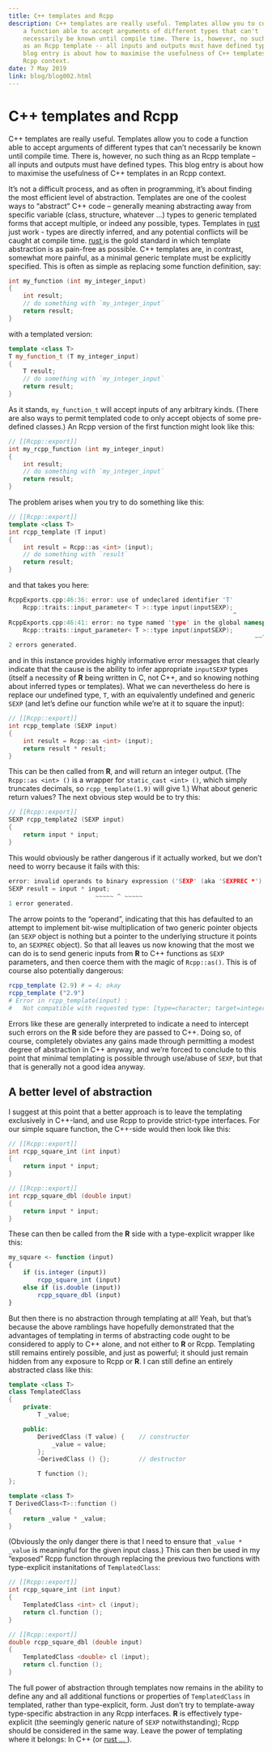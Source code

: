 ```yaml
---
title: C++ templates and Rcpp
description: C++ templates are really useful. Templates allow you to code
    a function able to accept arguments of different types that can't
    necessarily be known until compile time. There is, however, no such thing
    as an Rcpp template -- all inputs and outputs must have defined types. This
    blog entry is about how to maximise the usefulness of C++ templates in an
    Rcpp context.
date: 7 May 2019
link: blog/blog002.html
---
```


# C++ templates and Rcpp

C++ templates are really useful. Templates allow you to code a function able to
accept arguments of different types that can't necessarily be known until
compile time. There is, however, no such thing as an Rcpp template -- all
inputs and outputs must have defined types. This blog entry is about how to
maximise the usefulness of C++ templates in an Rcpp context.

It's not a difficult process, and as often in programming, it's about finding
the most efficient level of abstraction. Templates are one of the coolest ways
to "abstract" C++ code -- generally meaning abstracting away from specific
variable (class, structure, whatever ...) types to generic templated forms that
accept multiple, or indeed any possible, types. Templates in
<a target="_blank" rel="noopener noreferrer" href="https://rust-lang.org">
    rust
</a> just work - types are directly inferred, and any potential conflicts will be
caught at compile time.
<a target="_blank" rel="noopener noreferrer" href="https://rust-lang.org">
    rust
</a> is the gold standard in which template abstraction is as pain-free as
possible. C++ templates are, in contrast, somewhat more painful, as a minimal
generic template must be explicitly specified. This is often as simple as replacing some function definition, say:
``` C++
int my_function (int my_integer_input)
{
    int result;
    // do something with `my_integer_input`
    return result;
}
```
with a templated version:
``` C++
template <class T>
T my_function_t (T my_integer_input)
{
    T result;
    // do something with `my_integer_input`
    return result;
}
```
As it stands, `my_function_t` will accept inputs of any arbitrary kinds. (There
are also ways to permit templated code to only accept objects of some
pre-defined classes.) An Rcpp version of the first function might look like
this:
``` C++
// [[Rcpp::export]]
int my_rcpp_function (int my_integer_input)
{
    int result;
    // do something with `my_integer_input`
    return result;
}
```
The problem arises when you try to do something like this:
``` C++
// [[Rcpp::export]]
template <class T>
int rcpp_template (T input)
{
    int result = Rcpp::as <int> (input);
    // do something with `result`
    return result;
}
```
and that takes you here:
``` C++
RcppExports.cpp:46:36: error: use of undeclared identifier 'T'
    Rcpp::traits::input_parameter< T >::type input(inputSEXP);
                                                              ^
RcppExports.cpp:46:41: error: no type named 'type' in the global namespace
    Rcpp::traits::input_parameter< T >::type input(inputSEXP);
                                                                    ~~^
2 errors generated.
```
and in this instance provides highly informative error messages that clearly
indicate that the cause is the ability to infer appropriate `inputSEXP` types
(itself a necessity of **R** being written in C, not C++, and so knowing
nothing about inferred types or templates). What we can nevertheless do here is
replace our undefined type, `T`, with an equivalently undefined and generic
`SEXP` (and let's define our function while we're at it to square the input):
``` C++
// [[Rcpp::export]]
int rcpp_template (SEXP input)
{
    int result = Rcpp::as <int> (input);
    return result * result;
}
```
This can be then called from **R**, and will return an integer output. (The
`Rcpp::as <int> ()` is a wrapper for `static_cast <int> ()`, which simply
truncates decimals, so `rcpp_template(1.9)` will give 1.) What about generic
return values? The next obvious step would be to try this:
``` C++
// [[Rcpp::export]]
SEXP rcpp_template2 (SEXP input)
{
    return input * input;
}
```
This would obviously be rather dangerous if it actually worked, but we don't
need to worry because it fails with this:
``` C++
error: invalid operands to binary expression ('SEXP' (aka 'SEXPREC *') and 'SEXP')
SEXP result = input * input;
                        ~~~~~ ^ ~~~~~
1 error generated.
```
The arrow points to the "operand", indicating that this has defaulted to an
attempt to implement bit-wise multiplication of two generic pointer objects (an
`SEXP` object is nothing but a pointer to the underlying structure it points
to, an `SEXPREC` object). So that all leaves us now knowing that the most we
can do is to send generic inputs from **R** to C++ functions as `SEXP`
parameters, and then coerce them with the magic of `Rcpp::as()`. This is of
course also potentially dangerous:
``` R
rcpp_template (2.9) # = 4; okay
rcpp_template ("2.9")
# Error in rcpp_template(input) :
#   Not compatible with requested type: [type=character; target=integer].
```

Errors like these are generally interpreted to indicate a need to intercept
such errors on the **R** side before they are passed to C++. Doing so, of
course, completely obviates any gains made through permitting a modest degree
of abstraction in C++ anyway, and we're forced to conclude to this point that
minimal templating is possible through use/abuse of `SEXP`, but that that is
generally not a good idea anyway.

## A better level of abstraction

I suggest at this point that a better approach is to leave the templating
exclusively in C++-land, and use Rcpp to provide strict-type interfaces. For
our simple square function, the C++-side would then look like this:
``` C++
// [[Rcpp::export]]
int rcpp_square_int (int input)
{
    return input * input;
}

// [[Rcpp::export]]
int rcpp_square_dbl (double input)
{
    return input * input;
}
```
These can then be called from the **R** side with a type-explicit wrapper like this:
```r
my_square <- function (input)
{
    if (is.integer (input))
        rcpp_square_int (input)
    else if (is.double (input))
        rcpp_square_dbl (input)
}
```
But then there is no abstraction through templating at all! Yeah, but that's
because the above ramblings have hopefully demonstrated that the advantages of
templating in terms of abstracting code ought to be considered to apply to C++
alone, and not either to **R** or Rcpp. Templating still remains entirely
possible, and just as powerful; it should just remain hidden from any exposure
to Rcpp or **R**. I can still define an entirely abstracted class like this:

``` C++
template <class T>
class TemplatedClass
{
    private:
        T _value;

    public:
        DerivedClass (T value) {    // constructor
            _value = value;
        };
        ~DerivedClass () {};        // destructor

        T function ();
};

template <class T>
T DerivedClass<T>::function ()
{
    return _value * _value;
}
```
(Obviously the only danger there is that I need to ensure that `_value
* _value` is meaningful for the given input class.) This can then be used in my
"exposed" Rcpp function through replacing the previous two functions with
type-explicit instanitations of `TemplatedClass`:
``` C++
// [[Rcpp::export]]
int rcpp_square_int (int input)
{
    TemplatedClass <int> cl (input);
    return cl.function ();
}

// [[Rcpp::export]]
double rcpp_square_dbl (double input)
{
    TemplatedClass <double> cl (input);
    return cl.function ();
}

```
The full power of abstraction through templates now remains in the ability to
define any and all additional functions or properties of `TemplatedClass` in
templated, rather than type-explicit, form. Just don't try to template-away
type-specific abstraction in any Rcpp interfaces. **R** is effectively
type-explicit (the seemingly generic nature of `SEXP` notwithstanding); Rcpp
should be considered in the same way. Leave the power of templating where it
belongs: In C++ (or 
<a target="_blank" rel="noopener noreferrer" href="https://rust-lang.org">
    rust ...
</a>).

